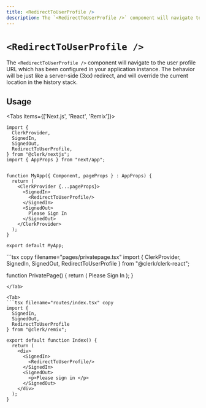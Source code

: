 ```yaml
---
title: <RedirectToUserProfile />
description: The `<RedirectToUserProfile />` component will navigate to the user profile URL which has been configured in your application instance. The behavior will be just like a server-side (3xx) redirect, and will override the current location in the history stack.
---
```


# `<RedirectToUserProfile />`

The `<RedirectToUserProfile />` component will navigate to the user profile URL which has been configured in your application instance. The behavior will be just like a server-side (3xx) redirect, and will override the current location in the history stack.

## Usage

<Tabs items={['Next.js', 'React', 'Remix']}>
<Tab>
```tsx copy filename="pages/_app.tsx"
import {
  ClerkProvider,
  SignedIn,
  SignedOut,
  RedirectToUserProfile,
} from "@clerk/nextjs";
import { AppProps } from "next/app";


function MyApp({ Component, pageProps } : AppProps) {
  return (
    <ClerkProvider {...pageProps}>
      <SignedIn>
        <RedirectToUserProfile/>
      </SignedIn>
      <SignedOut>
        Please Sign In
      </SignedOut>
    </ClerkProvider>
  );
}

export default MyApp;
```
</Tab>

<Tab>
```tsx copy filename="pages/privatepage.tsx"
import {
  ClerkProvider,
  SignedIn,
  SignedOut,
  RedirectToUserProfile
} from "@clerk/clerk-react";

function PrivatePage() {
  return (
    <ClerkProvider publishableKey="pk_test_••••••••••••••••••••••••••••••••••">
      <SignedIn>
        <RedirectToUserProfile/>
      </SignedIn>
      <SignedOut>
        Please Sign In
      </SignedOut>
    </div>
  );
}
```
</Tab>

<Tab>
```tsx filename="routes/index.tsx" copy
import {
  SignedIn,
  SignedOut,
  RedirectToUserProfile
} from "@clerk/remix";

export default function Index() {
  return (
    <div>
      <SignedIn>
        <RedirectToUserProfile/>
      </SignedIn>
      <SignedOut>
        <p>Please sign in </p>
      </SignedOut>
    </div>
  );
}
```
</Tab>
</Tabs>
